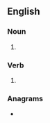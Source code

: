 ==English==

===Noun===
{{head|en|noun plural form}}

# {{plural of|prolapse|lang=en}}

===Verb===
{{head|en|verb form}}

# {{en-third-person singular of|prolapse}}

===Anagrams===
* {{l|en|sapropels}}